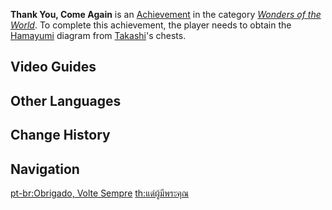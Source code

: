 {{Achievement Infobox
|title        = 
|id           = 81122
|order id     = 1118
|category     = Wonders of the World
|description  = Obtain the grand prize from [[Takashi]]'s chests.
|requirements = Obtain the [[Hamayumi]] diagram from Takashi's chests.
|primogems    = 5
|tracking     = 
|hidden       = 1
|topic        = 
|type         = Exploration
}}
'''Thank You, Come Again''' is an [[Achievement]] in the category ''[[Wonders of the World]]''. To complete this achievement, the player needs to obtain the [[Hamayumi]] diagram from [[Takashi]]'s chests.
<!--
==Trivia==
-->
==Video Guides==
{{EVT
|video1   = https://youtu.be/G12B_GAyz-g
|caption1 = "Thank You, Come Again" Achievement Guide
}}

==Other Languages==
{{Other Languages
|en      = Thank You, Come Again
|zhs     = 承蒙惠顾
|zhs_rm  = Chéngmēng Huìgù
|zht     = 承蒙惠顧
|zht_rm  = Chéngmēng Huìgù
|zh_tl   = To Be Granted One's Patronage
|ja      = ご愛顧いただきありがとうございます！
|ja_rm   = Go-aiko Itadaki Arigatou Gozaimasu!
|ja_tl   = Thank You for Your Patronage!
|ko      = 감사합니다, 또 오세요
|ko_rm   = Gamsahamnida, Tto Oseyo
|ko_tl   = Thank You, Come Again
|es      = Gracias, vuelva pronto
|es_tl   = Thank You, Come Back Soon
|fr      = Merci et à la prochaine
|fr_tl   = Thank You and See You Next Time
|ru      = Спасибо, и приходите ещё
|ru_tl   = Thank You, and Come Again
|th      = แด่ผู้มีพระคุณ
|th_rm   = 
|th_tl   = 
|vi      = Nhờ Được Chiếu Cố
|vi_tl   = 
|de      = Danke, komm bald wieder
|de_tl   = Thank you, come back soon
|id      = Terima Kasih, Silakan Datang Kembali
|id_tl   = Thank You, Please Come Back Again
|pt      = Obrigado, Volte Sempre
|pt_tl   = 
|tr      = Teşekkürler, Yine Bekleriz
|tr_tl   = 
|it      = Grazie, torna presto!
|it_tl   = 
}}

==Change History==
{{Change History|2.0}}
<!--
==References==
{{Reflist}}
-->
==Navigation==
{{Achievement Navbox|Wonders of the World|Exploration}}

[[pt-br:Obrigado, Volte Sempre]]
[[th:แด่ผู้มีพระคุณ]]